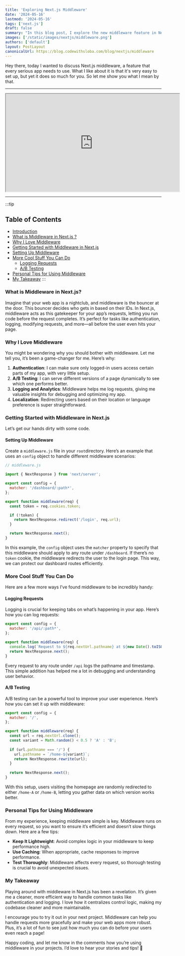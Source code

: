 ```yaml
---
title: 'Exploring Next.js Middleware'
date: '2024-05-16'
lastmod: '2024-05-16'
tags: ['next.js']
draft: false
summary: "In this blog post, I explore the new middleware feature in Next.js. Middleware acts as a gatekeeper for web app requests, allowing you to run code before a request completes. This is useful for tasks like authentication, logging, localization..."
images: ['/static/images/nextjs/middleware.png']  
authors: ['default']
layout: PostLayout
canonicalUrl: https://blog.codewithsloba.com/blog/nextjs/middleware
---
```



Hey there, today I wanted to discuss Next.js middleware, a feature that every serious app needs to use. What I like about it is that it's very easy to set up, but yet it does so much for you.
So let me show you what I mean by that.&#x20;

***

<iframe width="560" height="315" src="https://www.youtube.com/embed/Bjze8WU-cww?si=__KpmNdydjiphhjE" title="YouTube video player" allow="accelerometer; autoplay; clipboard-write; encrypted-media; gyroscope; picture-in-picture; web-share" referrerPolicy="strict-origin-when-cross-origin" allowFullScreen></iframe>

***

:::tip
## Table of Contents

* [Introduction](#introduction)
* [What is Middleware in Next.js ?](#what-is-middleware-in-nextjs)
* [Why I Love Middleware](#why-i-love-middleware)
* [Getting Started with Middleware in Next.js](#getting-started-with-middleware-in-nextjs)
* [Setting Up Middleware](#setting-up-middleware)
* [More Cool Stuff You Can Do](#more-cool-stuff-you-can-do)
  * [Logging Requests](#logging-requests)
  * [A/B Testing](#ab-testing)
* [Personal Tips for Using Middleware](#personal-tips-for-using-middleware)
* [My Takeaway](#my-takeaway)
:::


### What is Middleware in Next.js?

Imagine that your web app is a nightclub, and middleware is the bouncer at the door. This bouncer decides who gets in based on their IDs. In Next.js, middleware acts as this gatekeeper for your app’s requests, letting you run code before the request completes. It’s perfect for tasks like authentication, logging, modifying requests, and more—all before the user even hits your page.

### Why I Love Middleware

You might be wondering why you should bother with middleware. Let me tell you, it’s been a game-changer for me. Here’s why:

1. **Authentication**: I can make sure only logged-in users access certain parts of my app, with very little setup.
2. **A/B Testing**: I can serve different versions of a page dynamically to see which one performs better.
3. **Logging and Analytics**: Middleware helps me log requests, giving me valuable insights for debugging and optimizing my app.
4. **Localization**: Redirecting users based on their location or language preference is super straightforward.

### Getting Started with Middleware in Next.js

Let’s get our hands dirty with some code.&#x20;

#### Setting Up Middleware

Create a `middleware.js` file in your `root`directory. Here’s an example that uses an `config` object to handle different middleware scenarios:



```js
// middleware.js

import { NextResponse } from 'next/server';

export const config = {
  matcher: '/dashboard/:path*',
};

export function middleware(req) {
  const token = req.cookies.token;

  if (!token) {
    return NextResponse.redirect('/login', req.url);
  }

  return NextResponse.next();
}
```




In this example, the `config` object uses the `matcher` property to specify that this middleware should apply to any route under `/dashboard`. If there’s no `token` cookie, the middleware redirects the user to the login page. This way, we can protect our dashboard routes efficiently.

### More Cool Stuff You Can Do

Here are a few more ways I’ve found middleware to be incredibly handy:

#### Logging Requests

Logging is crucial for keeping tabs on what’s happening in your app. Here’s how you can log requests:



```js
export const config = {
  matcher: '/api/:path*',
};

export function middleware(req) {
  console.log(`Request to ${req.nextUrl.pathname} at ${new Date().toISOString()}`);
  return NextResponse.next();
}
```



Every request to any route under `/api` logs the pathname and timestamp. This simple addition has helped me a lot in debugging and understanding user behavior.

#### A/B Testing

A/B testing can be a powerful tool to improve your user experience. Here’s how you can set it up with middleware:



```js
export const config = {
  matcher: '/',
};

export function middleware(req) {
  const url = req.nextUrl.clone();
  const variant = Math.random() < 0.5 ? 'A' : 'B';
  
  if (url.pathname === '/') {
    url.pathname = `/home-${variant}`;
    return NextResponse.rewrite(url);
  }
  
  return NextResponse.next();
}
```



With this setup, users visiting the homepage are randomly redirected to either `/home-A` or `/home-B`, letting you gather data on which version works better.

### Personal Tips for Using Middleware

From my experience, keeping middleware simple is key. Middleware runs on every request, so you want to ensure it’s efficient and doesn’t slow things down. Here are a few tips:

* **Keep It Lightweight**: Avoid complex logic in your middleware to keep performance high.
* **Use Caching**: When appropriate, cache responses to improve performance.
* **Test Thoroughly**: Middleware affects every request, so thorough testing is crucial to avoid unexpected issues.

### My Takeaway

Playing around with middleware in Next.js  has been a revelation. It’s given me a cleaner, more efficient way to handle common tasks like authentication and logging. I love how it centralizes control logic, making my codebase cleaner and more maintainable.

I encourage you to try it out in your next project. Middleware can help you handle requests more gracefully and make your web apps more robust. Plus, it’s a lot of fun to see just how much you can do before your users even reach a page!

Happy coding, and let me know in the comments how you’re using middleware in your projects. I’d love to hear your stories and tips! 🚀